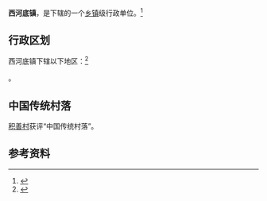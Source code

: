 {{中国乡级行政区|14/05/24/103/000}}

'''西河底镇'''，是{{PRC admin/fullname|14/05/24/103/000|3}}下辖的一个[[乡镇|乡镇]]级行政单位。<ref>{{PRC admin/ref sgc|{{PRC admin/parent|14/05/24/103/000}}}}</ref>

== 行政区划 ==

西河底镇下辖以下地区：<ref>{{PRC admin/ref sgc|14/05/24/103/000}}</ref>

{{PRC admin/children|14/05/24/103/000}}。

==中国传统村落==
[[积善村|积善村]]获评“中国传统村落”。

== 参考资料 ==

{{reflist}}

{{行政区划小作品}}
{{PRC admin/navcat|14/05/24/103/000}}